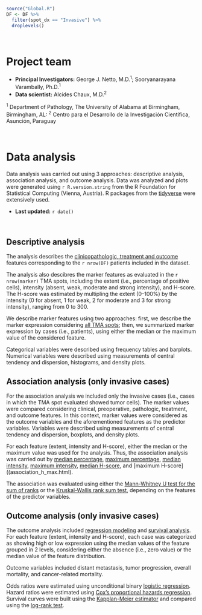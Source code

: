 ```r
source("Global.R")
DF <- DF %>% 
  filter(spot_dx == "Invasive") %>% 
  droplevels()

```

\   

# Project team
- **Principal Investigators:** George J. Netto, M.D.^1^; Sooryanarayana Varambally, Ph.D.^1^
- **Data scientist:** Alcides Chaux, M.D.^2^

^1^ Department of Pathology, The University of Alabama at Birmingham, Birmingham, AL: ^2^ Centro para el Desarrollo de la Investigación Científica, Asunción, Paraguay

\   

# Data analysis {.tabset .tabset-pills .tabset-fade}
Data analysis was carried out using 3 approaches: descriptive analysis, association analysis, and outcome analysis. Data was analyzed and plots were generated using `r R.version.string` from the R Foundation for Statistical Computing (Vienna, Austria). R packages from the [tidyverse](https://cran.r-project.org/web/packages/tidyverse/index.html) were extensively used.

- **Last updated:** `r date()`

\   

## Descriptive analysis
The analysis describes the [clinicopathologic, treatment and outcome](descriptive_cpo.html) features corresponding to the `r nrow(DF)` patients included in the dataset.

The analysis also descibres the marker features as evaluated in the `r nrow(marker)` TMA spots, including the extent (i.e., percentage of positive cells), intensity (absent, weak, moderate and strong intensity), and H-score. The H-score was estimated by multipling the extent (0--100%) by the intensity (0 for absent, 1 for weak, 2 for moderate and 3 for strong intensity), ranging from 0 to 300.

We describe marker features using two approaches: first, we describe the marker expression considering [all TMA spots](descriptive_marker.html); then, we summarized marker expression by cases (i.e., patients), using either the median or the maximum value of the considered feature.

Categorical variables were described using frequency tables and barplots. Numerical variables were described using measurements of central tendency and dispersion, histograms, and density plots.

## Association analysis (only invasive cases)
For the association analysis we included only the invasive cases (i.e., cases in which the TMA spot evaluated showed tumor cells). The marker values were compared considering clinical, preoperative, pathologic, treatment, and outcome features. In this context, marker values were considered as the outcome variables and the aforementioned features as the predictor variables. Variables were described using measurements of central tendency and dispersion, boxplots, and density plots.

For each feature (extent, intensity and H-score), either the median or the maximum value was used for the analysis. Thus, the association analysis was carried out by [median percentage](association_ext_med.html), [maximum percentage](association_ext_max.html), [median intensity](association_int_med.html), [maximum intensity](association_int_max.html), [median H-score](association_h_med.html), and [maximum H-score]((association_h_max.html).

The association was evaluated using either the [Mann-Whitney U test for the sum of ranks](https://en.wikipedia.org/wiki/Mann-Whitney_U_test) or the [Kruskal-Wallis rank sum test](https://en.wikipedia.org/wiki/Kruskal-Wallis_one-way_analysis_of_variance), depending on the features of the predictor variables.

## Outcome analysis (only invasive cases)
The outcome analysis included [regression modeling](outcome_regression.html) and [survival analysis](outcome_survival.html). For each feature (extent, intensity and H-score), each case was categorized as showing high or low expression using the median values of the feature grouped in 2 levels, considering either the absence (i.e., zero value) or the median value of the feature distribution.

Outcome variables included distant metastasis, tumor progression, overall mortality, and cancer-related mortality.

Odds ratios were estimated using unconditional binary [logistic regression](https://en.wikipedia.org/wiki/Logistic_regression). Hazard ratios were estimated using [Cox's proportional hazards regression](https://en.wikipedia.org/wiki/Proportional_hazards_model). Survival curves were built using the [Kapplan-Meier estimator](https://en.wikipedia.org/wiki/Kaplan-Meier_estimator) and compared using the [log-rank test](https://en.wikipedia.org/wiki/Log-rank_test).
